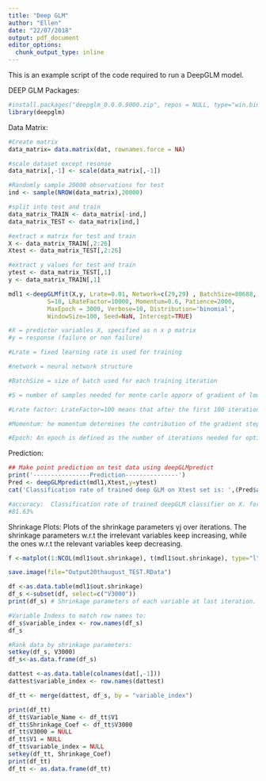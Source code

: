 ```yaml
---
title: "Deep GLM"
author: "Ellen"
date: "22/07/2018"
output: pdf_document
editor_options: 
  chunk_output_type: inline
---
```


This is an example script of the code required to run a DeepGLM model. 

DEEP GLM Packages:
```r
#install.packages("deepglm_0.0.0.9000.zip", repos = NULL, type="win.binary") 
library(deepglm)
```

Data Matrix:  
```r
#Create matrix
data_matrix= data.matrix(dat, rownames.force = NA)

#scale dataset except resonse
data_matrix[,-1] <- scale(data_matrix[,-1])

#Randomly sample 20000 observations for test
ind <- sample(NROW(data_matrix),20000)

#split into test and train
data_matrix_TRAIN <- data_matrix[-ind,]
data_matrix_TEST <- data_matrix[ind,]

#extract x matrix for test and train
X <- data_matrix_TRAIN[,2:26]
Xtest <- data_matrix_TEST[,2:26]

#extract y values for test and train
ytest <- data_matrix_TEST[,1]
y <- data_matrix_TRAIN[,1]
```


```r
mdl1 <-deepGLMfit(X,y, Lrate=0.01, Network=c(29,29) , BatchSize=80688,
           S=10, LRateFactor=10000, Momentum=0.6, Patience=2000,
           MaxEpoch = 3000, Verbose=10, Distribution='binomial',
           WindowSize=100, Seed=NaN, Intercept=TRUE)

#X = predictor variables X, specified as n x p matrix
#y = response (failure or non failure)

#Lrate = fixed learning rate is used for training

#network = neural network structure

#BatchSize = size of batch used for each training iteration

#S = number of samples needed for monte carlo apporx of gradient of lower bound?

#Lrate factor: LrateFactor=100 means that after the first 100 iterations,learning rate will be multiplied with 100/t in each iteration, where t is the current number of iterations

#Momentum: he momentum determines the contribution of the gradient step from the previous iteration to the current iteration of training. It must be a value between 0 and 1, where 0 will give no contribution from the previous step, and 1 will give a maximal contribution from the previous step

#Epoch: An epoch is defined as the number of iterations needed for optimization algorithm to scan entire training dat

```


Prediction:
```r
## Make point prediction on test data using deepGLMpredict
print('----------------Prediction---------------')
Pred <- deepGLMpredict(mdl1,Xtest,y=ytest)
cat('Classification rate of trained deep GLM on Xtest set is: ',(Pred$accuracy)*100,'%\n')

#accuracy:	Classification rate of trained deepGLM classifier on X. for binary responses
#81.63%

```

Shrinkage Plots:
Plots of the shrinkage parameters γj over iterations. The shrinkage parameters
w.r.t the irrelevant variables keep increasing, while the ones w.r.t the relevant
variables keep decreasing.

```r
f <-matplot(1:NCOL(mdl1$out.shrinkage), t(mdl1$out.shrinkage), type="l")
```

```r
save.image(file="Output20thaugust_TEST.RData")
```

```r
df <-as.data.table(mdl1$out.shrinkage)
df_s <-subset(df, select=c("V3000"))
print(df_s) # Shrinkage parameters of each variable at last iteration. 
```

```r
#Variable Indexs to match row names to:
df_s$variable_index <- row.names(df_s)
df_s

#Rank data by shrinkage parameters:
setkey(df_s, V3000)
df_s<-as.data.frame(df_s)

dattest <-as.data.table(colnames(dat[,-1]))
dattest$variable_index <- row.names(dattest)

df_tt <- merge(dattest, df_s, by = "variable_index")

print(df_tt)
df_tt$Variable_Name <- df_tt$V1 
df_tt$Shrinkage_Coef <- df_tt$V3000
df_tt$V3000 = NULL
df_tt$V1 = NULL
df_tt$variable_index = NULL
setkey(df_tt, Shrinkage_Coef)
print(df_tt)
df_tt <- as.data.frame(df_tt)

```






